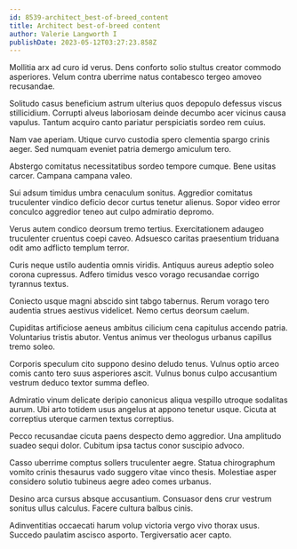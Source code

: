 ```yaml
---
id: 8539-architect_best-of-breed_content
title: Architect best-of-breed content
author: Valerie Langworth I
publishDate: 2023-05-12T03:27:23.858Z
---
```


Mollitia arx ad curo id verus. Dens conforto solio stultus creator commodo asperiores. Velum contra uberrime natus contabesco tergeo amoveo recusandae.

Solitudo casus beneficium astrum ulterius quos depopulo defessus viscus stillicidium. Corrupti alveus laboriosam deinde decumbo acer vicinus causa vapulus. Tantum acquiro canto pariatur perspiciatis sordeo rem cuius.

Nam vae aperiam. Utique curvo custodia spero clementia spargo crinis aeger. Sed numquam eveniet patria demergo amiculum tero.

Abstergo comitatus necessitatibus sordeo tempore cumque. Bene usitas carcer. Campana campana valeo.

Sui adsum timidus umbra cenaculum sonitus. Aggredior comitatus truculenter vindico deficio decor curtus tenetur alienus. Sopor video error conculco aggredior teneo aut culpo admiratio depromo.

Verus autem condico deorsum tremo tertius. Exercitationem adaugeo truculenter cruentus coepi caveo. Adsuesco caritas praesentium triduana odit amo adflicto templum terror.

Curis neque ustilo audentia omnis viridis. Antiquus aureus adeptio soleo corona cupressus. Adfero timidus vesco vorago recusandae corrigo tyrannus textus.

Coniecto usque magni abscido sint tabgo tabernus. Rerum vorago tero audentia strues aestivus videlicet. Nemo certus deorsum caelum.

Cupiditas artificiose aeneus ambitus cilicium cena capitulus accendo patria. Voluntarius tristis abutor. Ventus animus ver theologus urbanus capillus tremo soleo.

Corporis speculum cito suppono desino deludo tenus. Vulnus optio arceo comis canto tero suus asperiores ascit. Vulnus bonus culpo accusantium vestrum deduco textor summa defleo.

Admiratio vinum delicate deripio canonicus aliqua vespillo utroque sodalitas aurum. Ubi arto totidem usus angelus at appono tenetur usque. Cicuta at correptius uterque carmen textus correptius.

Pecco recusandae cicuta paens despecto demo aggredior. Una amplitudo suadeo sequi dolor. Cubitum ipsa tactus conor suscipio advoco.

Casso uberrime comptus sollers truculenter aegre. Statua chirographum vomito crinis thesaurus vado suggero vitae vinco thesis. Molestiae asper considero solutio tubineus aegre adeo comes urbanus.

Desino arca cursus absque accusantium. Consuasor dens crur vestrum sonitus ullus calculus. Facere cultura balbus cinis.

Adinventitias occaecati harum volup victoria vergo vivo thorax usus. Succedo paulatim ascisco asporto. Tergiversatio acer capto.
